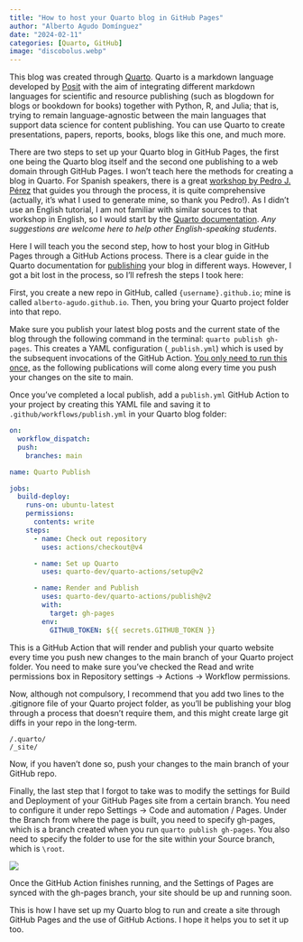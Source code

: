 ```yaml
---
title: "How to host your Quarto blog in GitHub Pages"
author: "Alberto Agudo Domínguez"
date: "2024-02-11"
categories: [Quarto, GitHub]
image: "discobolus.webp"
---
```


This blog was created through [Quarto](https://quarto.org/). Quarto is a markdown language developed by [Posit](https://posit.co/) with the aim of integrating different markdown languages for scientific and resource publishing (such as blogdown for blogs or bookdown for books) together with Python, R, and Julia; that is, trying to remain language-agnostic between the main languages that support data science for content publishing. You can use Quarto to create presentations, papers, reports, books, blogs like this one, and much more.

There are two steps to set up your Quarto blog in GitHub Pages, the first one being the Quarto blog itself and the second one publishing to a web domain through GitHub Pages. I won't teach here the methods for creating a blog in Quarto. For Spanish speakers, there is a great [workshop by Pedro J. Pérez](https://perezp44.github.io/taller.primer.blog/) that guides you through the process, it is quite comprehensive (actually, it's what I used to generate mine, so thank you Pedro!). As I didn't use an English tutorial, I am not familiar with similar sources to that workshop in English, so I would start by the [Quarto documentation](https://quarto.org/docs/websites/website-blog.html). *Any suggestions are welcome here to help other English-speaking students*.

Here I will teach you the second step, how to host your blog in GitHub Pages through a GitHub Actions process. There is a clear guide in the Quarto documentation for [publishing](https://quarto.org/docs/publishing/github-pages.html) your blog in different ways. However, I got a bit lost in the process, so I'll refresh the steps I took here:

First, you create a new repo in GitHub, called `{username}.github.io`; mine is called `alberto-agudo.github.io`. Then, you bring your Quarto project folder into that repo.

Make sure you publish your latest blog posts and the current state of the blog through the following command in the terminal: `quarto publish gh-pages`. This creates a YAML configuration (`_publish.yml`) which is used by the subsequent invocations of the GitHub Action. [You only need to run this once,]{.underline} as the following publications will come along every time you push your changes on the site to main.

Once you've completed a local publish, add a `publish.yml` GitHub Action to your project by creating this YAML file and saving it to `.github/workflows/publish.yml` in your Quarto blog folder:

``` yaml
on:
  workflow_dispatch:
  push:
    branches: main

name: Quarto Publish

jobs:
  build-deploy:
    runs-on: ubuntu-latest
    permissions:
      contents: write
    steps:
      - name: Check out repository
        uses: actions/checkout@v4

      - name: Set up Quarto
        uses: quarto-dev/quarto-actions/setup@v2

      - name: Render and Publish
        uses: quarto-dev/quarto-actions/publish@v2
        with:
          target: gh-pages
        env:
          GITHUB_TOKEN: ${{ secrets.GITHUB_TOKEN }}
```

This is a GitHub Action that will render and publish your quarto website every time you push new changes to the main branch of your Quarto project folder. You need to make sure you've checked the Read and write permissions box in Repository settings -\> Actions -\> Workflow permissions.

Now, although not compulsory, I recommend that you add two lines to the .gitignore file of your Quarto project folder, as you'll be publishing your blog through a process that doesn't require them, and this might create large git diffs in your repo in the long-term.

```         
/.quarto/
/_site/
```

Now, if you haven't done so, push your changes to the main branch of your GitHub repo.

Finally, the last step that I forgot to take was to modify the settings for Build and Deployment of your GitHub Pages site from a certain branch. You need to configure it under repo Settings -\> Code and automation / Pages. Under the Branch from where the page is built, you need to specify gh-pages, which is a branch created when you run `quarto publish gh-pages`. You also need to specify the folder to use for the site within your Source branch, which is `\root`.

![](gh-pages-settings-setup.png)

Once the GitHub Action finishes running, and the Settings of Pages are synced with the gh-pages branch, your site should be up and running soon.

This is how I have set up my Quarto blog to run and create a site through GitHub Pages and the use of GitHub Actions. I hope it helps you to set it up too.
